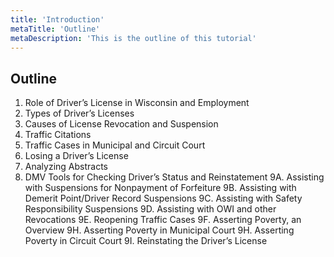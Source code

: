 ```yaml
---
title: 'Introduction'
metaTitle: 'Outline'
metaDescription: 'This is the outline of this tutorial'
---
```



## Outline

1. Role of Driver’s License in Wisconsin and Employment
2. Types of Driver’s Licenses
3. Causes of License Revocation and Suspension
4. Traffic Citations
5. Traffic Cases in Municipal and Circuit Court
6. Losing a Driver’s License
7. Analyzing Abstracts
8. DMV Tools for Checking Driver’s Status and Reinstatement
9A. Assisting with Suspensions for Nonpayment of Forfeiture
9B. Assisting with Demerit Point/Driver Record Suspensions
9C. Assisting with Safety Responsibility Suspensions
9D. Assisting with OWI and other Revocations
9E. Reopening Traffic Cases
9F. Asserting Poverty, an Overview
9H. Asserting Poverty in Municipal Court
9H. Asserting Poverty in Circuit Court
9I. Reinstating the Driver’s License

